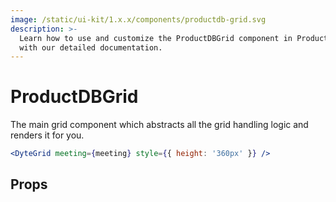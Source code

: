 ```yaml
---
image: /static/ui-kit/1.x.x/components/productdb-grid.svg
description: >-
  Learn how to use and customize the ProductDBGrid component in ProductDB's React UI Kit
  with our detailed documentation.
---
```


# ProductDBGrid

The main grid component which abstracts all the grid handling logic and renders it for you.

```jsx live
<DyteGrid meeting={meeting} style={{ height: '360px' }} />
```

## Props

<PropsTable of="productdb-grid" />

<head>
  <title>React UI Kit ProductDBGrid</title>
</head>
